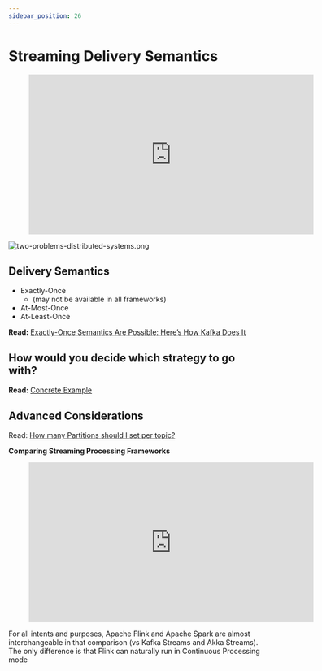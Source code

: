 ```yaml
---
sidebar_position: 26
---
```


# Streaming Delivery Semantics


<div style={{textAlign: 'center'}}>

<figure class="video-container">
        <iframe width="560" height="315" src="https://www.youtube.com/embed/SiOEg4HtsBo" title="YouTube video player" frameborder="0" allow="accelerometer; autoplay; clipboard-write; encrypted-media; gyroscope; picture-in-picture" allowfullscreen="allowfullscreen"></iframe>
</figure>

</div>

<div style={{textAlign: 'center'}}>

![two-problems-distributed-systems.png](./assets/two-problems-distributed-systems.png)

</div>

## Delivery Semantics
* Exactly-Once
  * (may not be available in all frameworks)
* At-Most-Once
* At-Least-Once

**Read:** [Exactly-Once Semantics Are Possible: Here’s How Kafka Does It](https://www.confluent.io/blog/exactly-once-semantics-are-possible-heres-how-apache-kafka-does-it/)


## How would you decide which strategy to go with?
**Read:** [Concrete Example](https://keen.io/blog/demystifying-apache-kafka-message-delivery-semantics-at-most-once-at-least-once-exactly-once/)


## Advanced Considerations
Read: [How many Partitions should I set per topic?](https://www.confluent.io/blog/how-choose-number-topics-partitions-kafka-cluster/)

<div style={{textAlign: 'center'}}>

**Comparing Streaming Processing Frameworks**

<figure class="video-container">
    <iframe width="560" height="315" src="https://www.youtube.com/embed/PiEQR9AXgl4" title="YouTube video player" frameborder="0" allow="accelerometer; autoplay; clipboard-write; encrypted-media; gyroscope; picture-in-picture" allowfullscreen="allowfullscreen"></iframe>
</figure>

</div>

For all intents and purposes, Apache Flink and Apache Spark are almost interchangeable in that comparison (vs Kafka Streams and Akka Streams). The only difference is that Flink can naturally run in Continuous Processing mode
